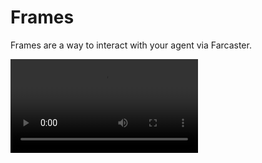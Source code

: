 
# Frames

Frames are a way to interact with your agent via Farcaster.

<Video src="/videos/frames.MP4" />

## Framesv2

Framesv2 is a new way to interact with agents via frames. It allows you to have your own landing page for your agent and interact with it via frames in Farcaster.

```bash
Share in Farcaster (Framev2): https://frames.message-kit.org/dm/0x...
```

**Properties:**

- `address`: The address of the agent. Could be converse profile name , ens name or address

## Framekit

Framekit is a way to generate dynamic urls for your agent. They can work on Browsers or in a frame rendering environment.

<CustomHomePage.TileGrid3>
  <CustomHomePage.Tile
    href="/plugins/framekit"
    title="Framekit"
    description="A kit for generating dynamic urls."
    icon="🖼️"
  />
</CustomHomePage.TileGrid3>
